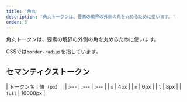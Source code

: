 ```yaml
---
title: '角丸'
description: '角丸トークンは、要素の境界の外側の角を丸めるために使います。'
order: 5
---
```

角丸トークンは、要素の境界の外側の角を丸めるために使います。

CSSでは`border-radius`を指しています。

## セマンティクストークン

| トークン名 | 値（px） |
| :--- | :--- | :--- |
| `s`    | 4px |
| `m`    | 6px |
| `l`    | 8px |
| `full` | 10000px |

